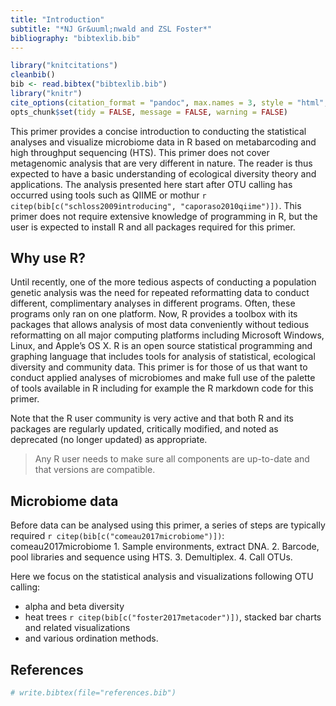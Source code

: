 ```yaml
---
title: "Introduction"
subtitle: "*NJ Gr&uuml;nwald and ZSL Foster*"
bibliography: "bibtexlib.bib"
---
```


```r
library("knitcitations")
cleanbib()
bib <- read.bibtex("bibtexlib.bib")
library("knitr")
cite_options(citation_format = "pandoc", max.names = 3, style = "html", hyperlink = "to.doc")
opts_chunk$set(tidy = FALSE, message = FALSE, warning = FALSE)
```

This primer provides a concise introduction to conducting the statistical analyses and visualize microbiome data in R based on metabarcoding and high throughput sequencing (HTS). 
This primer does not cover metagenomic analysis that are very different in nature.
The reader is thus expected to have a basic understanding of ecological diversity theory and applications. 
The analysis presented here start after OTU calling has occurred using tools such as QIIME or mothur `r citep(bib[c("schloss2009introducing", "caporaso2010qiime")])`. 
This primer does not require extensive knowledge of programming in R, but the user is expected to install R and all packages required for this
primer.


Why use R?
-----

Until recently, one of the more tedious aspects of conducting a population
genetic analysis was the need for repeated reformatting data to conduct
different, complimentary analyses in different programs. Often, these programs
only ran on one platform. 
Now, R provides a toolbox with its packages that
allows analysis of most data conveniently without tedious reformatting on all
major computing platforms including Microsoft Windows, Linux, and Apple's OS X.
R is an open source statistical programming and graphing language that includes
tools for analysis of statistical, ecological diversity and community data.
This primer is for those of us that want to conduct applied analyses of microbiomes and make full use of the palette of
tools available in R including for example the R markdown code for this primer.

Note that the R user community is very active and that both R and its packages
are regularly updated, critically modified, and noted as deprecated (no longer
updated) as appropriate.

> Any R user needs to make sure all components are up-to-date and that versions
> are compatible.

Microbiome data
----

Before data can be analysed using this primer, a series of steps are typically required `r citep(bib[c("comeau2017microbiome")])`:
comeau2017microbiome
1. Sample environments, extract DNA.
2. Barcode, pool libraries and sequence using HTS.
3. Demultiplex.
4. Call OTUs.

Here we focus on the statistical analysis and visualizations following OTU calling:

- alpha and beta diversity
- heat trees `r citep(bib[c("foster2017metacoder")])`, stacked bar charts and related visualizations
- and various ordination methods.

References
----------

```r
# write.bibtex(file="references.bib")
```

